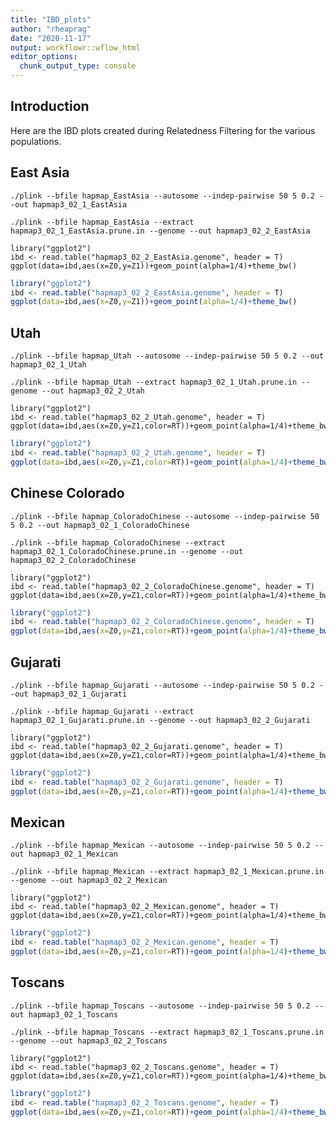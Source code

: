 ```yaml
---
title: "IBD_plots"
author: "rheaprag"
date: "2020-11-17"
output: workflowr::wflow_html
editor_options:
  chunk_output_type: console
---
```


## Introduction
Here are the IBD plots created during Relatedness Filtering for the various populations. 

## East Asia
```{}
./plink --bfile hapmap_EastAsia --autosome --indep-pairwise 50 5 0.2 --out hapmap3_02_1_EastAsia
```

```{}
./plink --bfile hapmap_EastAsia --extract hapmap3_02_1_EastAsia.prune.in --genome --out hapmap3_02_2_EastAsia
```

```{}
library("ggplot2")
ibd <- read.table("hapmap3_02_2_EastAsia.genome", header = T)
ggplot(data=ibd,aes(x=Z0,y=Z1))+geom_point(alpha=1/4)+theme_bw()
```

```r
library("ggplot2")
ibd <- read.table("hapmap3_02_2_EastAsia.genome", header = T)
ggplot(data=ibd,aes(x=Z0,y=Z1))+geom_point(alpha=1/4)+theme_bw()
```

## Utah
```{}
./plink --bfile hapmap_Utah --autosome --indep-pairwise 50 5 0.2 --out hapmap3_02_1_Utah
```

```{}
./plink --bfile hapmap_Utah --extract hapmap3_02_1_Utah.prune.in --genome --out hapmap3_02_2_Utah
```

```{}
library("ggplot2")
ibd <- read.table("hapmap3_02_2_Utah.genome", header = T)
ggplot(data=ibd,aes(x=Z0,y=Z1,color=RT))+geom_point(alpha=1/4)+theme_bw()
```

```r
library("ggplot2")
ibd <- read.table("hapmap3_02_2_Utah.genome", header = T)
ggplot(data=ibd,aes(x=Z0,y=Z1,color=RT))+geom_point(alpha=1/4)+theme_bw()
```

## Chinese Colorado
```{}
./plink --bfile hapmap_ColoradoChinese --autosome --indep-pairwise 50 5 0.2 --out hapmap3_02_1_ColoradoChinese
```

```{}
./plink --bfile hapmap_ColoradoChinese --extract hapmap3_02_1_ColoradoChinese.prune.in --genome --out hapmap3_02_2_ColoradoChinese
```

```{}
library("ggplot2")
ibd <- read.table("hapmap3_02_2_ColoradoChinese.genome", header = T)
ggplot(data=ibd,aes(x=Z0,y=Z1,color=RT))+geom_point(alpha=1/4)+theme_bw()
```

```r
library("ggplot2")
ibd <- read.table("hapmap3_02_2_ColoradoChinese.genome", header = T)
ggplot(data=ibd,aes(x=Z0,y=Z1,color=RT))+geom_point(alpha=1/4)+theme_bw()
```

## Gujarati
```{}
./plink --bfile hapmap_Gujarati --autosome --indep-pairwise 50 5 0.2 --out hapmap3_02_1_Gujarati
```

```{}
./plink --bfile hapmap_Gujarati --extract hapmap3_02_1_Gujarati.prune.in --genome --out hapmap3_02_2_Gujarati
```

```{}
library("ggplot2")
ibd <- read.table("hapmap3_02_2_Gujarati.genome", header = T)
ggplot(data=ibd,aes(x=Z0,y=Z1,color=RT))+geom_point(alpha=1/4)+theme_bw()
```

```r
library("ggplot2")
ibd <- read.table("hapmap3_02_2_Gujarati.genome", header = T)
ggplot(data=ibd,aes(x=Z0,y=Z1,color=RT))+geom_point(alpha=1/4)+theme_bw()
```

## Mexican
```{}
./plink --bfile hapmap_Mexican --autosome --indep-pairwise 50 5 0.2 --out hapmap3_02_1_Mexican
```

```{}
./plink --bfile hapmap_Mexican --extract hapmap3_02_1_Mexican.prune.in --genome --out hapmap3_02_2_Mexican
```

```{}
library("ggplot2")
ibd <- read.table("hapmap3_02_2_Mexican.genome", header = T)
ggplot(data=ibd,aes(x=Z0,y=Z1,color=RT))+geom_point(alpha=1/4)+theme_bw()
```

```r
library("ggplot2")
ibd <- read.table("hapmap3_02_2_Mexican.genome", header = T)
ggplot(data=ibd,aes(x=Z0,y=Z1,color=RT))+geom_point(alpha=1/4)+theme_bw()
```

## Toscans
```{}
./plink --bfile hapmap_Toscans --autosome --indep-pairwise 50 5 0.2 --out hapmap3_02_1_Toscans
```

```{}
./plink --bfile hapmap_Toscans --extract hapmap3_02_1_Toscans.prune.in --genome --out hapmap3_02_2_Toscans
```

```{}
library("ggplot2")
ibd <- read.table("hapmap3_02_2_Toscans.genome", header = T)
ggplot(data=ibd,aes(x=Z0,y=Z1,color=RT))+geom_point(alpha=1/4)+theme_bw()
```

```r
library("ggplot2")
ibd <- read.table("hapmap3_02_2_Toscans.genome", header = T)
ggplot(data=ibd,aes(x=Z0,y=Z1,color=RT))+geom_point(alpha=1/4)+theme_bw()
```

